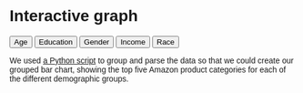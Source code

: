 # Interactive graph

<style>
  * {
    font-family: sans-serif;
  }
</style> 

<div>
  <button type="button" onclick="changeData('Age')">Age</button>
  <button type="button" onclick="changeData('Education')">Education</button>
  <button type="button" onclick="changeData('Gender')">Gender</button>
  <button type="button" onclick="changeData('Income')">Income</button>
  <button type="button" onclick="changeData('Race')">Race</button>

  <div id="plot">
  </div>
</div>

<p>We used <a href="https://raw.githubusercontent.com/briannata/shopping-analysis/refs/heads/main/scripts/d3dataparsing.py">a Python script</a> to group and parse the data so that we could create our grouped bar chart, showing the top five Amazon product categories for each of the different demographic groups.</p>

<script src="https://cdn.jsdelivr.net/npm/d3@7"></script>
<script src="scripts/myscript.js"></script>